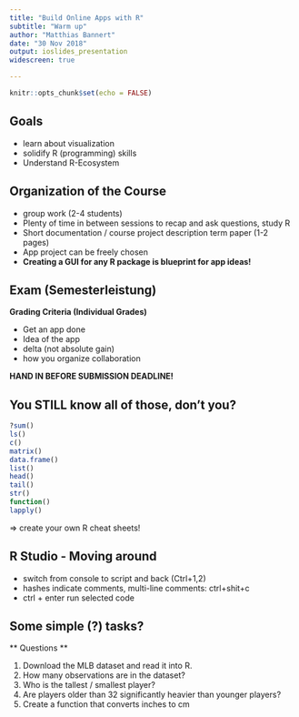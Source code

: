 ```yaml
---
title: "Build Online Apps with R"
subtitle: "Warm up"
author: "Matthias Bannert"
date: "30 Nov 2018"
output: ioslides_presentation
widescreen: true

---
```


```r
knitr::opts_chunk$set(echo = FALSE)
```

## Goals

- learn about visualization
- solidify R (programming) skills 
- Understand R-Ecosystem

## Organization of the Course

- group work (2-4 students)
- Plenty of time in between sessions to recap and ask questions, study R 
- Short documentation / course project description term paper (1-2 pages)
- App project can be freely chosen
- **Creating a GUI for any R package is blueprint for app ideas!**

## Exam (Semesterleistung)

**Grading Criteria (Individual Grades)**

- Get an app done
-  Idea of the app
- delta (not absolute gain)
- how you organize collaboration

**HAND IN BEFORE SUBMISSION DEADLINE!**



## You STILL know all of those, don't you?

```r
?sum()
ls()
c()
matrix()
data.frame()
list()
head()
tail()
str()
function()
lapply()
```

=> create your own R cheat sheets!

## R Studio - Moving around

- switch from console to script and back (Ctrl+1,2)
- hashes indicate comments, multi-line comments: ctrl+shit+c
- ctrl + enter run selected code 


## Some simple (?) tasks?

** Questions **

  1. Download the MLB dataset and read it into R.
  2. How many observations are in the dataset?
  3. Who is the tallest / smallest player?
  4. Are players older than 32 significantly heavier than younger players?
  5. Create a function that converts inches to cm











